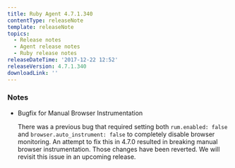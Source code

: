 ```yaml
---
title: Ruby Agent 4.7.1.340
contentType: releaseNote
template: releaseNote
topics:
  - Release notes
  - Agent release notes
  - Ruby release notes
releaseDateTime: '2017-12-22 12:52'
releaseVersion: 4.7.1.340
downloadLink: ''
---
```


### Notes

* Bugfix for Manual Browser Instrumentation

  There was a previous bug that required setting both `rum.enabled: false` and `browser.auto_instrument: false` to completely disable browser monitoring. An attempt to fix this in 4.7.0 resulted in breaking manual browser instrumentation. Those changes have been reverted. We will revisit this issue in an upcoming release.
